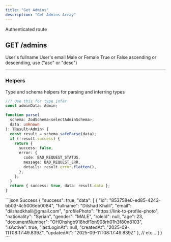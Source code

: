 ```yaml
---
title: "Get Admins"
description: "Get Admins Array"
---
```


<Info>Authenticated route</Info>
## GET /admins

<ResponseField name="admins" type="Admins Query Object">
  <Expandable title="Filters">
    <ResponseField name="fullname" type="string">
      User's fullname
    </ResponseField>
    <ResponseField name="email" type="string">
      User's email
    </ResponseField>
    <ResponseField name="age_from" type="integer" example="24" />
    <ResponseField name="age_to" type="integer" example="34" />
    <ResponseField name="nationality" type="string" />
    <ResponseField name="gender" type="enum" example="MALE">
      Male or Female
    </ResponseField>
    <ResponseField name="active" type="boolean">
      True or False
    </ResponseField>
    <ResponseField name="order" type="string" example="asc">
      ascending or descending, use ("asc" or "desc")
    </ResponseField>
  </Expandable>
</ResponseField>

---

### Helpers

Type and schema helpers for parsing and inferring types

```ts Admin
//? Use this for type infer
const adminData: Admin;
```

```ts selectAdminSchema
function parse(
  schema: ZodSchema<selectAdminSchema>,
  data: unknown
): TResult<Admin> {
  const result = schema.safeParse(data);
  if (!result.success) {
    return {
      success: false,
      error: {
        code: BAD_REQUEST_STATUS,
        message: BAD_REQUEST_ERR,
        details: result.error.flatten(),
      },
    };
  }
  return { success: true, data: result.data };
}
```

<ResponseExample>
```json Success
{
    "success": true,
    "data": [
        {
            "id": "853758e0-ed85-4243-bb03-4c5006eb0084",
            "fullname": "Dilshad Khalil",
            "email": "dilshadkhalil@gmail.com",
            "profilePhoto": "https://link-to-profile-photo",
            "nationality": "Syrian",
            "gender": "MALE",
            "roleId": null,
            "age": 23,
            "documentNumber": "OHOhshgb918hdf1bn908rh01h3f80n8103",
            "isActive": true,
            "lastLoginAt": null,
            "createdAt": "2025-09-11T08:17:49.839Z",
            "updatedAt": "2025-09-11T08:17:49.839Z"
        },
        // etc...
    ]
}
```
</ResponseExample>

